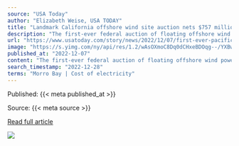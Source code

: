 ```yaml
---
source: "USA Today"
author: "Elizabeth Weise, USA TODAY"
title: "Landmark California offshore wind site auction nets $757 million, will power 1.5 million homes"
description: "The first-ever federal auction of floating offshore wind power sites off the Pacific coast ended Wednesday with bids totaling $757 million. When fully..."
url: "https://www.usatoday.com/story/news/2022/12/07/first-ever-pacific-offshore-wind-auction-nets-757-million/10847186002/"
image: "https://s.yimg.com/ny/api/res/1.2/wAsOXmoC8Dq0dCHxeBDOqg--/YXBwaWQ9aGlnaGxhbmRlcjt3PTEyMDA7aD04ODk-/https://media.zenfs.com/en/usa_today_news_641/416caaac27b7aff3ec20b47ef84c6feb"
published_at: "2022-12-07"
content: "The first-ever federal auction of floating offshore wind power sites off the Pacific coast ended Wednesday with bids totaling $757 million. When fully developed, the sites could power 1.5 million hom… [+7032 chars]"
search_timestamp: "2022-12-28"
terms: "Morro Bay | Cost of electricity"
---
```



Published: {{< meta published_at >}}


Source: {{< meta source >}}


[Read full article]({{< meta url >}})



![](`r rmarkdown::metadata$image[1]`)
